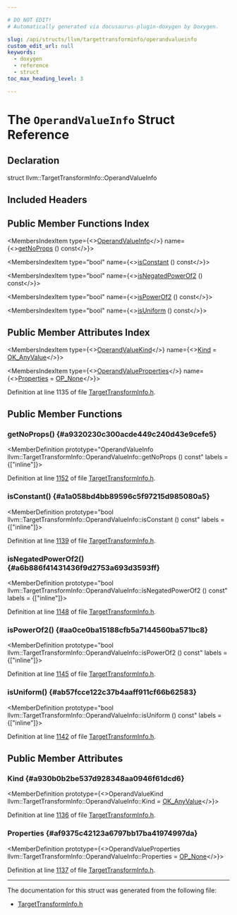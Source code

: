```yaml
---

# DO NOT EDIT!
# Automatically generated via docusaurus-plugin-doxygen by Doxygen.

slug: /api/structs/llvm/targettransforminfo/operandvalueinfo
custom_edit_url: null
keywords:
  - doxygen
  - reference
  - struct
toc_max_heading_level: 3

---
```





# The `OperandValueInfo` Struct Reference

<DoxygenPage pluginConfig={pluginConfig}>



## Declaration

<CodeBlock>struct llvm::TargetTransformInfo::OperandValueInfo</CodeBlock>

## Included Headers

<IncludesList>
<IncludesListItem
  filePath="llvm/Analysis/TargetTransformInfo.h"
  permalink="/docs/api/files/include/include/llvm/include/llvm/analysis/targettransforminfo-h"
  isLocal="true" />
</IncludesList>

## Public Member Functions Index

<MembersIndex>

<MembersIndexItem
  type={<><a href="/docs/api/structs/llvm/targettransforminfo/operandvalueinfo">OperandValueInfo</a></>}
  name={<><a href="#a9320230c300acde449c240d43e9cefe5">getNoProps</a> () const</>}>
</MembersIndexItem>

<MembersIndexItem
  type="bool"
  name={<><a href="#a1a058bd4bb89596c5f97215d985080a5">isConstant</a> () const</>}>
</MembersIndexItem>

<MembersIndexItem
  type="bool"
  name={<><a href="#a6b886f41431436f9d2753a693d3593ff">isNegatedPowerOf2</a> () const</>}>
</MembersIndexItem>

<MembersIndexItem
  type="bool"
  name={<><a href="#aa0ce0ba15188cfb5a7144560ba571bc8">isPowerOf2</a> () const</>}>
</MembersIndexItem>

<MembersIndexItem
  type="bool"
  name={<><a href="#ab57fcce122c37b4aaff911cf66b62583">isUniform</a> () const</>}>
</MembersIndexItem>

</MembersIndex>

## Public Member Attributes Index

<MembersIndex>

<MembersIndexItem
  type={<><a href="/docs/api/classes/llvm/targettransforminfo/#afa38851d75434d1476444ac93f94cb4c">OperandValueKind</a></>}
  name={<><a href="#a930b0b2be537d928348aa0946f61dcd6">Kind</a> = <a href="/docs/api/classes/llvm/targettransforminfo/#afa38851d75434d1476444ac93f94cb4ca9c0eecea29e9fa58e4dac7ee32b9b2ac">OK&#95;AnyValue</a></>}>
</MembersIndexItem>

<MembersIndexItem
  type={<><a href="/docs/api/classes/llvm/targettransforminfo/#a733fb237f3037c95ed59de6055b176c5">OperandValueProperties</a></>}
  name={<><a href="#af9375c42123a6797bb17ba41974997da">Properties</a> = <a href="/docs/api/classes/llvm/targettransforminfo/#a733fb237f3037c95ed59de6055b176c5a2bc39e3785b29fe7bc4af768842a2072">OP&#95;None</a></>}>
</MembersIndexItem>

</MembersIndex>


Definition at line 1135 of file <a href="/docs/api/files/include/include/llvm/include/llvm/analysis/targettransforminfo-h">TargetTransformInfo.h</a>.

<SectionDefinition>

## Public Member Functions

### getNoProps() {#a9320230c300acde449c240d43e9cefe5}

<MemberDefinition
  prototype="OperandValueInfo llvm::TargetTransformInfo::OperandValueInfo::getNoProps () const"
  labels = {["inline"]}>

Definition at line <a href="/docs/api/files/include/include/llvm/include/llvm/analysis/targettransforminfo-h/#l01152">1152</a> of file <a href="/docs/api/files/include/include/llvm/include/llvm/analysis/targettransforminfo-h">TargetTransformInfo.h</a>.
</MemberDefinition>

### isConstant() {#a1a058bd4bb89596c5f97215d985080a5}

<MemberDefinition
  prototype="bool llvm::TargetTransformInfo::OperandValueInfo::isConstant () const"
  labels = {["inline"]}>

Definition at line <a href="/docs/api/files/include/include/llvm/include/llvm/analysis/targettransforminfo-h/#l01139">1139</a> of file <a href="/docs/api/files/include/include/llvm/include/llvm/analysis/targettransforminfo-h">TargetTransformInfo.h</a>.
</MemberDefinition>

### isNegatedPowerOf2() {#a6b886f41431436f9d2753a693d3593ff}

<MemberDefinition
  prototype="bool llvm::TargetTransformInfo::OperandValueInfo::isNegatedPowerOf2 () const"
  labels = {["inline"]}>

Definition at line <a href="/docs/api/files/include/include/llvm/include/llvm/analysis/targettransforminfo-h/#l01148">1148</a> of file <a href="/docs/api/files/include/include/llvm/include/llvm/analysis/targettransforminfo-h">TargetTransformInfo.h</a>.
</MemberDefinition>

### isPowerOf2() {#aa0ce0ba15188cfb5a7144560ba571bc8}

<MemberDefinition
  prototype="bool llvm::TargetTransformInfo::OperandValueInfo::isPowerOf2 () const"
  labels = {["inline"]}>

Definition at line <a href="/docs/api/files/include/include/llvm/include/llvm/analysis/targettransforminfo-h/#l01145">1145</a> of file <a href="/docs/api/files/include/include/llvm/include/llvm/analysis/targettransforminfo-h">TargetTransformInfo.h</a>.
</MemberDefinition>

### isUniform() {#ab57fcce122c37b4aaff911cf66b62583}

<MemberDefinition
  prototype="bool llvm::TargetTransformInfo::OperandValueInfo::isUniform () const"
  labels = {["inline"]}>

Definition at line <a href="/docs/api/files/include/include/llvm/include/llvm/analysis/targettransforminfo-h/#l01142">1142</a> of file <a href="/docs/api/files/include/include/llvm/include/llvm/analysis/targettransforminfo-h">TargetTransformInfo.h</a>.
</MemberDefinition>

</SectionDefinition>

<SectionDefinition>

## Public Member Attributes

### Kind {#a930b0b2be537d928348aa0946f61dcd6}

<MemberDefinition
  prototype={<>OperandValueKind llvm::TargetTransformInfo::OperandValueInfo::Kind = <a href="/docs/api/classes/llvm/targettransforminfo/#afa38851d75434d1476444ac93f94cb4ca9c0eecea29e9fa58e4dac7ee32b9b2ac">OK&#95;AnyValue</a></>}>

Definition at line <a href="/docs/api/files/include/include/llvm/include/llvm/analysis/targettransforminfo-h/#l01136">1136</a> of file <a href="/docs/api/files/include/include/llvm/include/llvm/analysis/targettransforminfo-h">TargetTransformInfo.h</a>.
</MemberDefinition>

### Properties {#af9375c42123a6797bb17ba41974997da}

<MemberDefinition
  prototype={<>OperandValueProperties llvm::TargetTransformInfo::OperandValueInfo::Properties = <a href="/docs/api/classes/llvm/targettransforminfo/#a733fb237f3037c95ed59de6055b176c5a2bc39e3785b29fe7bc4af768842a2072">OP&#95;None</a></>}>

Definition at line <a href="/docs/api/files/include/include/llvm/include/llvm/analysis/targettransforminfo-h/#l01137">1137</a> of file <a href="/docs/api/files/include/include/llvm/include/llvm/analysis/targettransforminfo-h">TargetTransformInfo.h</a>.
</MemberDefinition>

</SectionDefinition>

<hr/>

The documentation for this struct was generated from the following file:

<ul>
<li><a href="/docs/api/files/include/include/llvm/include/llvm/analysis/targettransforminfo-h">TargetTransformInfo.h</a></li>
</ul>

</DoxygenPage>
